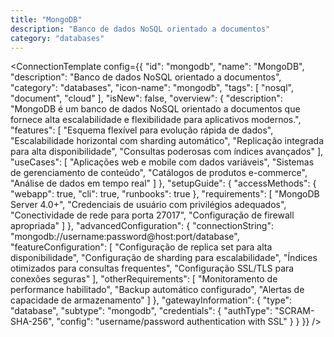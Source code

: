 ```yaml
---
title: "MongoDB"
description: "Banco de dados NoSQL orientado a documentos"
category: "databases"
---
```



<ConnectionTemplate config={{
  "id": "mongodb",
  "name": "MongoDB",
  "description": "Banco de dados NoSQL orientado a documentos",
  "category": "databases",
  "icon-name": "mongodb",
  "tags": [
    "nosql",
    "document",
    "cloud"
  ],
  "isNew": false,
  "overview": {
    "description": "MongoDB é um banco de dados NoSQL orientado a documentos que fornece alta escalabilidade e flexibilidade para aplicativos modernos.",
    "features": [
      "Esquema flexível para evolução rápida de dados",
      "Escalabilidade horizontal com sharding automático",
      "Replicação integrada para alta disponibilidade",
      "Consultas poderosas com índices avançados"
    ],
    "useCases": [
      "Aplicações web e mobile com dados variáveis",
      "Sistemas de gerenciamento de conteúdo",
      "Catálogos de produtos e-commerce",
      "Análise de dados em tempo real"
    ]
  },
  "setupGuide": {
    "accessMethods": {
      "webapp": true,
      "cli": true,
      "runbooks": true
    },
    "requirements": [
      "MongoDB Server 4.0+",
      "Credenciais de usuário com privilégios adequados",
      "Conectividade de rede para porta 27017",
      "Configuração de firewall apropriada"
    ]
  },
  "advancedConfiguration": {
    "connectionString": "mongodb://username:password@host:port/database",
    "featureConfiguration": [
      "Configuração de replica set para alta disponibilidade",
      "Configuração de sharding para escalabilidade",
      "Índices otimizados para consultas frequentes",
      "Configuração SSL/TLS para conexões seguras"
    ],
    "otherRequirements": [
      "Monitoramento de performance habilitado",
      "Backup automático configurado",
      "Alertas de capacidade de armazenamento"
    ]
  },
  "gatewayInformation": {
    "type": "database",
    "subtype": "mongodb",
    "credentials": {
      "authType": "SCRAM-SHA-256",
      "config": "username/password authentication with SSL"
    }
  }
}} />
